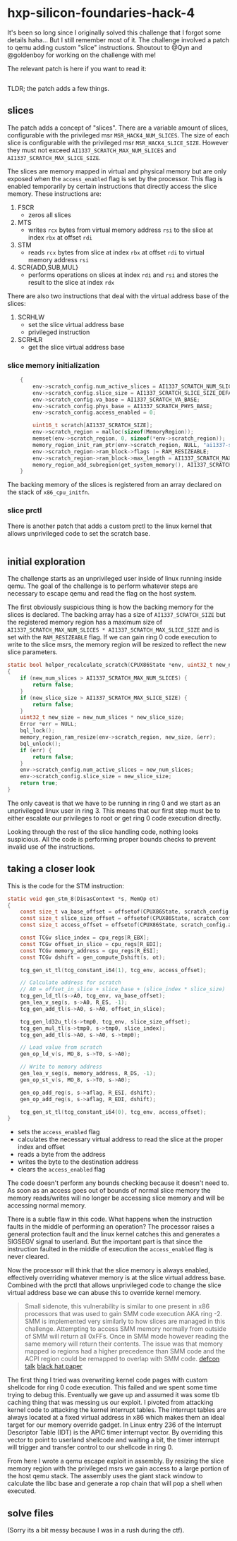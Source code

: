 
# hxp-silicon-foundaries-hack-4

It's been so long since I originally solved this challenge that I forgot some details haha... But I still remember most of it. The challenge involved a patch to qemu adding custom "slice" instructions. Shoutout to @Qyn and @goldenboy for working on the challenge with me!

The relevant patch is here if you want to read it:

```diff path="./0001-Add-hack4-ai1337.patch"

```

TLDR; the patch adds a few things.

## slices

The patch adds a concept of "slices". There are a variable amount of slices, configurable with the privileged msr `MSR_HACK4_NUM_SLICES`. The size of each slice is configurable with the privileged msr `MSR_HACK4_SLICE_SIZE`. However they must not exceed `AI1337_SCRATCH_MAX_NUM_SLICES` and `AI1337_SCRATCH_MAX_SLICE_SIZE`.

The slices are memory mapped in virtual and physical memory but are only exposed when the `access_enabled` flag is set by the processor. This flag is enabled temporarily by certain instructions that directly access the slice memory. These instructions are:

1. FSCR
    - zeros all slices
2. MTS
    - writes `rcx` bytes from virtual memory address `rsi` to the slice at index `rbx` at offset `rdi`
3. STM
    - reads `rcx` bytes from slice at index `rbx` at offset `rdi` to virtual memory address `rsi`
4. SCR\{ADD,SUB,MUL\}
    - performs operations on slices at index `rdi` and `rsi` and stores the result to the slice at index `rdx`

There are also two instructions that deal with the virtual address base of the slices:

1. SCRHLW
    - set the slice virtual address base
    - privileged instruction
2. SCRHLR
    - get the slice virtual address base

### slice memory initialization

```c open
    {
        env->scratch_config.num_active_slices = AI1337_SCRATCH_NUM_SLICES_DEFAULT;
        env->scratch_config.slice_size = AI1337_SCRATCH_SLICE_SIZE_DEFAULT;
        env->scratch_config.va_base = AI1337_SCRATCH_VA_BASE;
        env->scratch_config.phys_base = AI1337_SCRATCH_PHYS_BASE;
        env->scratch_config.access_enabled = 0;

        uint16_t scratch[AI1337_SCRATCH_SIZE];
        env->scratch_region = malloc(sizeof(MemoryRegion));
        memset(env->scratch_region, 0, sizeof(*env->scratch_region));
        memory_region_init_ram_ptr(env->scratch_region, NULL, "ai1337-scratch", AI1337_SCRATCH_SIZE, scratch);
        env->scratch_region->ram_block->flags |= RAM_RESIZEABLE;
        env->scratch_region->ram_block->max_length = AI1337_SCRATCH_MAX_NUM_SLICES * AI1337_SCRATCH_MAX_SLICE_SIZE;
        memory_region_add_subregion(get_system_memory(), AI1337_SCRATCH_PHYS_BASE, env->scratch_region);
    }
```

The backing memory of the slices is registered from an array declared on the stack of `x86_cpu_initfn`.

### slice prctl

There is another patch that adds a custom prctl to the linux kernel that allows unprivileged code to set the scratch base.

```diff path="./0001-Add-PR_SET_SCRATCH_HOLE.patch" open

```

## initial exploration

The challenge starts as an unprivileged user inside of linux running inside qemu. The goal of the challenge is to perform whatever steps are necessary to escape qemu and read the flag on the host system.

The first obviously suspicious thing is how the backing memory for the slices is declared. The backing array has a size of `AI1337_SCRATCH_SIZE` but the registered memory region has a maximum size of `AI1337_SCRATCH_MAX_NUM_SLICES * AI1337_SCRATCH_MAX_SLICE_SIZE` and is set with the `RAM_RESIZEABLE` flag. If we can gain ring 0 code execution to write to the slice msrs, the memory region will be resized to reflect the new slice parameters.

```c open
static bool helper_recalculate_scratch(CPUX86State *env, uint32_t new_num_slices, uint32_t new_slice_size)
{
    if (new_num_slices > AI1337_SCRATCH_MAX_NUM_SLICES) {
        return false;
    }
    if (new_slice_size > AI1337_SCRATCH_MAX_SLICE_SIZE) {
        return false;
    }
    uint32_t new_size = new_num_slices * new_slice_size;
    Error *err = NULL;
    bql_lock();
    memory_region_ram_resize(env->scratch_region, new_size, &err);
    bql_unlock();
    if (err) {
        return false;
    }
    env->scratch_config.num_active_slices = new_num_slices;
    env->scratch_config.slice_size = new_slice_size;
    return true;
}
```

The only caveat is that we have to be running in ring 0 and we start as an unprivileged linux user in ring 3. This means that our first step must be to either escalate our privileges to root or get ring 0 code execution directly.

Looking through the rest of the slice handling code, nothing looks suspicious. All the code is performing proper bounds checks to prevent invalid use of the instructions.

## taking a closer look

This is the code for the STM instruction:

```c open
static void gen_stm_8(DisasContext *s, MemOp ot)
{
    const size_t va_base_offset = offsetof(CPUX86State, scratch_config.va_base);
    const size_t slice_size_offset = offsetof(CPUX86State, scratch_config.slice_size);
    const size_t access_offset = offsetof(CPUX86State, scratch_config.access_enabled);

    const TCGv slice_index = cpu_regs[R_EBX];
    const TCGv offset_in_slice = cpu_regs[R_EDI];
    const TCGv memory_address = cpu_regs[R_ESI];
    const TCGv dshift = gen_compute_Dshift(s, ot);

    tcg_gen_st_tl(tcg_constant_i64(1), tcg_env, access_offset);

    // Calculate address for scratch
    // A0 = offset_in_slice + slice_base + (slice_index * slice_size)
    tcg_gen_ld_tl(s->A0, tcg_env, va_base_offset);
    gen_lea_v_seg(s, s->A0, R_ES, -1);
    tcg_gen_add_tl(s->A0, s->A0, offset_in_slice);

    tcg_gen_ld32u_tl(s->tmp0, tcg_env, slice_size_offset);
    tcg_gen_mul_tl(s->tmp0, s->tmp0, slice_index);
    tcg_gen_add_tl(s->A0, s->A0, s->tmp0);

    // Load value from scratch
    gen_op_ld_v(s, MO_8, s->T0, s->A0);

    // Write to memory address
    gen_lea_v_seg(s, memory_address, R_DS, -1);
    gen_op_st_v(s, MO_8, s->T0, s->A0);

    gen_op_add_reg(s, s->aflag, R_ESI, dshift);
    gen_op_add_reg(s, s->aflag, R_EDI, dshift);

    tcg_gen_st_tl(tcg_constant_i64(0), tcg_env, access_offset);
}
```

- sets the `access_enabled` flag
- calculates the necessary virtual address to read the slice at the proper index and offset
- reads a byte from the address
- writes the byte to the destination address
- clears the `access_enabled` flag

The code doesn't perform any bounds checking because it doesn't need to. As soon as an access goes out of bounds of normal slice memory the memory reads/writes will no longer be accessing slice memory and will be accessing normal memory.

There is a subtle flaw in this code. What happens when the instruction faults in the middle of performing an operation? The processor raises a general protection fault and the linux kernel catches this and generates a SIGSEGV signal to userland. But the important part is that since the instruction faulted in the middle of execution the `access_enabled` flag is never cleared.

Now the processor will think that the slice memory is always enabled, effectively overriding whatever memory is at the slice virtual address base. Combined with the prctl that allows unprivileged code to change the slice virtual address base we can abuse this to override kernel memory.

> Small sidenote, this vulnerability is similar to one present in x86 processors that was used to gain SMM code execution AKA ring -2. SMM is implemented very similarly to how slices are managed in this challenge. Attempting to access SMM memory normally from outside of SMM will return all 0xFFs. Once in SMM mode however reading the same memory will return their contents. The issue was that memory mapped io regions had a higher precedence than SMM code and the ACPI region could be remapped to overlap with SMM code.
> [defcon talk](https://www.youtube.com/watch?v=lR0nh-TdpVg) [black hat paper](https://www.blackhat.com/docs/us-15/materials/us-15-Domas-The-Memory-Sinkhole-Unleashing-An-x86-Design-Flaw-Allowing-Universal-Privilege-Escalation-wp.pdf)

The first thing I tried was overwriting kernel code pages with custom shellcode for ring 0 code execution. This failed and we spent some time trying to debug this. Eventually we gave up and assumed it was some tlb caching thing that was messing us our exploit. I pivoted from attacking kernel code to attacking the kernel interrupt tables. The interrupt tables are always located at a fixed virtual address in x86 which makes them an ideal target for our memory override gadget. In Linux entry 236 of the Interrupt Descriptor Table (IDT) is the APIC timer interrupt vector. By overriding this vector to point to userland shellcode and waiting a bit, the timer interrupt will trigger and transfer control to our shellcode in ring 0.

From here I wrote a qemu escape exploit in assembly. By resizing the slice memory region with the privileged msrs we gain access to a large portion of the host qemu stack. The assembly uses the giant stack window to calculate the libc base and generate a rop chain that will pop a shell when executed.

## solve files

(Sorry its a bit messy because I was in a rush during the ctf).

```c path="./solve.c" open

```

```x86asm path="./ai.asm" open

```

```makefile path="./Makefile" open

```
